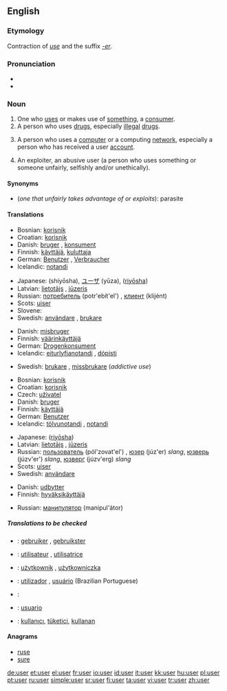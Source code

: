 ==English==

===Etymology===
Contraction of ''[[use]]'' and the suffix ''[[-er]]''.

===Pronunciation===
*{{audio|en-us-user.ogg|Audio (US)}}
*{{rhymes|uːzə(r)}}

===Noun===
{{en-noun}}

# One who [[use]]s or makes use of [[something]], a [[consumer]].
# A person who uses [[drug]]s, especially [[illegal]] [[drugs]].
# {{context|computing}} A person who uses a [[computer]] or a computing [[network]], especially a person who has received a user [[account]].
# {{pejorative}} An exploiter, an abusive user (a person who uses something or someone unfairly, selfishly and/or unethically).

====Synonyms====
*(''one that unfairly takes advantage of or exploits''): parasite

====Translations====
{{trans-top|one who uses something, a consumer}}
*Bosnian: [[korisnik]] {{m}}
*Croatian: [[korisnik]] {{m}}
*Danish: [[bruger]] {{c}}, [[konsument]] {{c}}
*Finnish: [[käyttäjä]], [[kuluttaja]]
*German: [[Benutzer]] {{m}}, [[Verbraucher]] {{m}}
*Icelandic: [[notandi]] {{m}}
{{trans-mid}}
*Japanese: {{JAchar|[[使用者]]}} (shiyōsha), [[ユーザ]] (yūza), {{JAchar|[[Japanese]]}} ([[riyōsha]])
*Latvian: [[lietotājs]] {{m}}, [[jūzeris]] {{m}}
*Russian: [[потребитель]] (potr'ebít'el') {{m}}, [[клиент]] (klijént) {{m}}
*Scots: [[uiser]]
*Slovene: {{t+|sl|uporabnik|m}}
*Swedish: [[användare]] {{c}}, [[brukare]] {{c}}
{{trans-bottom}}

{{trans-top|one who uses drugs}}
*Danish: [[misbruger]] {{c}}
*Finnish: [[väärinkäyttäjä]]
*German: [[Drogenkonsument]] {{m}}
*Icelandic: [[eiturlyfjanotandi]] {{m}}, [[dópisti]] {{m}}
{{trans-mid}}
*Swedish: [[brukare]] {{c}}, [[missbrukare]] {{c}} (''addictive use'')
{{trans-bottom}}

{{trans-top|person who uses a computer}}
*Bosnian: [[korisnik]] {{m}}
*Croatian: [[korisnik]] {{m}}
*Czech: [[uživatel]] {{m}}
*Danish: [[bruger]] {{c}}
*Finnish: [[käyttäjä]]
*German: [[Benutzer]] {{m}}
*Icelandic: [[tölvunotandi]] {{m}}, [[notandi]] {{m}}
{{trans-mid}}
*Japanese: {{JAchar|[[Japanese]]}} ([[riyōsha]])
*Latvian: [[lietotājs]] {{m}}, [[jūzeris]] {{m}}
*Russian: [[пользователь]] (pól'zovat'el') {{m}}, [[юзер]] (júz'er) {{m}} ''slang'', [[юзверь]] (júzv'er') {{m}} ''slang'', [[юзверг]] (júzv'erg) {{m}} ''slang''
*Scots: [[uiser]]
*Swedish: [[användare]] {{c}}
{{trans-bottom}}

{{trans-top|an exploiter}}
*Danish: [[udbytter]] {{c}}
*Finnish: [[hyväksikäyttäjä]]
{{trans-mid}}
*Russian: [[манипулятор]] (manipul'átor) {{m}}
{{trans-bottom}}

=====Translations to be checked=====
{{checktrans}}
*{{ttbc|Dutch}}: [[gebruiker]] {{m}}, [[gebruikster]] {{f}}
*{{ttbc|French}}: [[utilisateur]] {{m}}, [[utilisatrice]] {{f}}
*{{ttbc|Polish}}: [[użytkownik]] {{m}}, [[użytkowniczka]] {{f}}
*{{ttbc|Portuguese}}: [[utilizador]] {{m}}, [[usuário]] {{m}} (Brazilian Portuguese)
*{{ttbc|Slovene}}: {{t+|sl|uporabnik|m}}
*{{ttbc|Spanish}}: [[usuario]] {{m}}
*{{ttbc|Turkish}}: [[kullanıcı]], [[tüketici]], [[kullanan]]

====Anagrams====
*[[ruse]]
*[[sure]]

[[de:user]]
[[et:user]]
[[el:user]]
[[fr:user]]
[[io:user]]
[[id:user]]
[[it:user]]
[[kk:user]]
[[hu:user]]
[[pl:user]]
[[pt:user]]
[[ru:user]]
[[simple:user]]
[[sr:user]]
[[fi:user]]
[[ta:user]]
[[vi:user]]
[[tr:user]]
[[zh:user]]